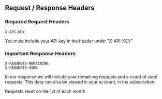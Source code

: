## Request / Response Headers

### Required Request Headers
```console
X-API-KEY
```
You must include your API key in the header under "X-API-KEY"

### Important Response Headers
```console
X-REQUESTS-REMAINING
X-REQUESTS-USED
```
In our response we will include your remaining requests and a count of used requests. This data can also be viewed in your account, in the subscription.

Requests reset on the 1st of each month.